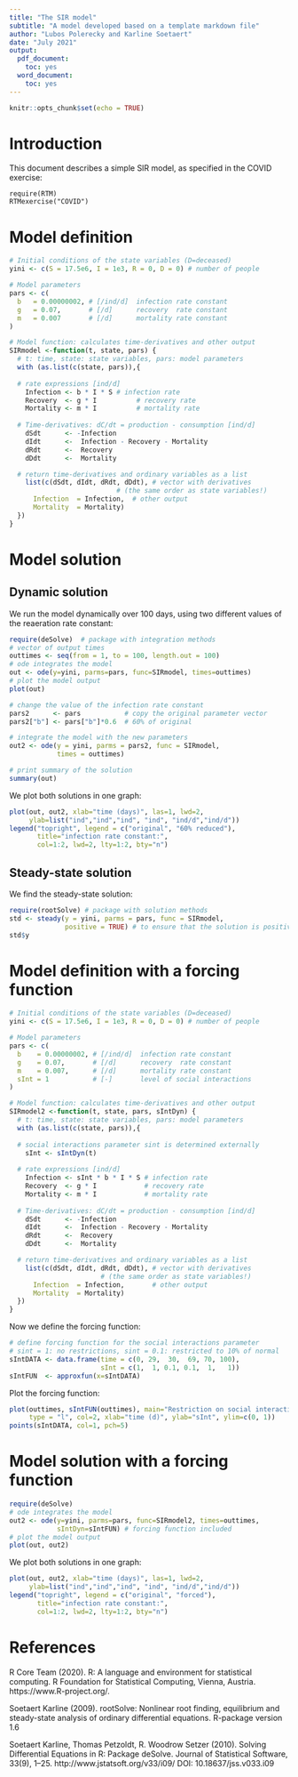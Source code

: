 ```yaml
---
title: "The SIR model"
subtitle: "A model developed based on a template markdown file"
author: "Lubos Polerecky and Karline Soetaert"
date: "July 2021"
output:
  pdf_document:
    toc: yes
  word_document:
    toc: yes
---
```


```r
knitr::opts_chunk$set(echo = TRUE)
```

# Introduction

This document describes a simple SIR model, as specified in the COVID exercise:
```
require(RTM)
RTMexercise("COVID")
```

\newpage 

# Model definition

```r
# Initial conditions of the state variables (D=deceased)
yini <- c(S = 17.5e6, I = 1e3, R = 0, D = 0) # number of people

# Model parameters
pars <- c(
  b   = 0.00000002, # [/ind/d]  infection rate constant
  g   = 0.07,       # [/d]      recovery  rate constant
  m   = 0.007       # [/d]      mortality rate constant
)

# Model function: calculates time-derivatives and other output
SIRmodel <-function(t, state, pars) { 
  # t: time, state: state variables, pars: model parameters
  with (as.list(c(state, pars)),{
 
  # rate expressions [ind/d]
    Infection <- b * I * S # infection rate
    Recovery  <- g * I          # recovery rate
    Mortality <- m * I          # mortality rate
    
  # Time-derivatives: dC/dt = production - consumption [ind/d]
    dSdt      <- -Infection
    dIdt      <-  Infection - Recovery - Mortality
    dRdt      <-  Recovery
    dDdt      <-  Mortality

  # return time-derivatives and ordinary variables as a list     
    list(c(dSdt, dIdt, dRdt, dDdt), # vector with derivatives 
                           # (the same order as state variables!)
      Infection  = Infection,  # other output
      Mortality  = Mortality)    
  })
}
```

# Model solution

## Dynamic solution

We run the model dynamically over 100 days, using two different values of the reaeration rate constant: 

```r
require(deSolve)  # package with integration methods
# vector of output times
outtimes <- seq(from = 1, to = 100, length.out = 100) 
# ode integrates the model
out <- ode(y=yini, parms=pars, func=SIRmodel, times=outtimes)                
# plot the model output
plot(out)

# change the value of the infection rate constant
pars2      <- pars           # copy the original parameter vector
pars2["b"] <- pars["b"]*0.6  # 60% of original

# integrate the model with the new parameters
out2 <- ode(y = yini, parms = pars2, func = SIRmodel, 
            times = outtimes)                
```

```r
# print summary of the solution
summary(out)
```

We plot both solutions in one graph:

```r
plot(out, out2, xlab="time (days)", las=1, lwd=2,
     ylab=list("ind","ind","ind", "ind", "ind/d","ind/d"))
legend("topright", legend = c("original", "60% reduced"),
       title="infection rate constant:", 
       col=1:2, lwd=2, lty=1:2, bty="n")
```

## Steady-state solution

We find the steady-state solution:

```r
require(rootSolve) # package with solution methods
std <- steady(y = yini, parms = pars, func = SIRmodel, 
              positive = TRUE) # to ensure that the solution is positive
std$y
```



\clearpage

# Model definition with a forcing function

```r
# Initial conditions of the state variables (D=deceased)
yini <- c(S = 17.5e6, I = 1e3, R = 0, D = 0) # number of people

# Model parameters
pars <- c(
  b    = 0.00000002, # [/ind/d]  infection rate constant
  g    = 0.07,       # [/d]      recovery  rate constant
  m    = 0.007,      # [/d]      mortality rate constant
  sInt = 1           # [-]       level of social interactions
)

# Model function: calculates time-derivatives and other output
SIRmodel2 <-function(t, state, pars, sIntDyn) { 
  # t: time, state: state variables, pars: model parameters
  with (as.list(c(state, pars)),{
 
  # social interactions parameter sint is determined externally
    sInt <- sIntDyn(t)
    
  # rate expressions [ind/d]
    Infection <- sInt * b * I * S # infection rate
    Recovery  <- g * I            # recovery rate
    Mortality <- m * I            # mortality rate
    
  # Time-derivatives: dC/dt = production - consumption [ind/d]
    dSdt      <- -Infection
    dIdt      <-  Infection - Recovery - Mortality
    dRdt      <-  Recovery
    dDdt      <-  Mortality

  # return time-derivatives and ordinary variables as a list     
    list(c(dSdt, dIdt, dRdt, dDdt), # vector with derivatives 
                       # (the same order as state variables!)
      Infection  = Infection,       # other output
      Mortality  = Mortality)    
  })
}
```

Now we define the forcing function:
```r
# define forcing function for the social interactions parameter
# sint = 1: no restrictions, sint = 0.1: restricted to 10% of normal
sIntDATA <- data.frame(time = c(0, 29,  30,  69, 70, 100),
                       sInt = c(1,  1, 0.1, 0.1,  1,   1)) 
sIntFUN  <- approxfun(x=sIntDATA)
```

Plot the forcing function:

```r
plot(outtimes, sIntFUN(outtimes), main="Restriction on social interactions",
     type = "l", col=2, xlab="time (d)", ylab="sInt", ylim=c(0, 1))
points(sIntDATA, col=1, pch=5)
```

# Model solution with a forcing function

```r
require(deSolve)
# ode integrates the model
out2 <- ode(y=yini, parms=pars, func=SIRmodel2, times=outtimes, 
            sIntDyn=sIntFUN) # forcing function included
# plot the model output
plot(out, out2)
```

We plot both solutions in one graph:

```r
plot(out, out2, xlab="time (days)", las=1, lwd=2,
     ylab=list("ind","ind","ind", "ind", "ind/d","ind/d"))
legend("topright", legend = c("original", "forced"),
       title="infection rate constant:", 
       col=1:2, lwd=2, lty=1:2, bty="n")
```




# References

R Core Team (2020). R: A language and environment for statistical computing. R Foundation for Statistical Computing, Vienna, Austria. https://www.R-project.org/.
  
Soetaert Karline (2009).  rootSolve: Nonlinear root finding, equilibrium and steady-state analysis of ordinary differential equations.  R-package version 1.6
  
Soetaert Karline, Thomas Petzoldt, R. Woodrow Setzer (2010). Solving Differential Equations in R: Package deSolve. Journal of Statistical Software, 33(9), 1--25. http://www.jstatsoft.org/v33/i09/ DOI: 10.18637/jss.v033.i09
  
